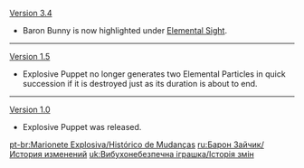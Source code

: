 {{Change History/Header}}
[[Version 3.4]]
* Baron Bunny is now highlighted under [[Elemental Sight]].
----
[[Version 1.5]]
* Explosive Puppet no longer generates two Elemental Particles in quick succession if it is destroyed just as its duration is about to end.
----
[[Version 1.0]]
*Explosive Puppet was released.
<noinclude>

[[pt-br:Marionete Explosiva/Histórico de Mudanças]]
[[ru:Барон Зайчик/История изменений]]
[[uk:Вибухонебезпечна іграшка/Історія змін]]
</noinclude>